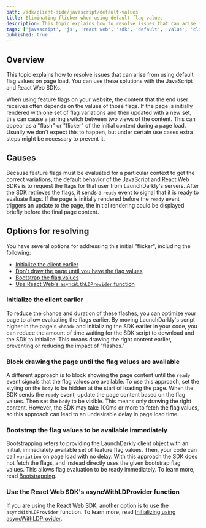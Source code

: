 ```yaml
---
path: /sdk/client-side/javascript/default-values
title: Eliminating flicker when using default flag values
description: This topic explains how to resolve issues that can arise from using default flag values on page load. You can use these solutions with the JavaScript and React Web SDKs.
tags: ['javascript', 'js', 'react web', 'sdk', 'default', 'value', 'client-side']
published: true
---
```


## Overview

This topic explains how to resolve issues that can arise from using default flag values on page load. You can use these solutions with the JavaScript and React Web SDKs.

When using feature flags on your website, the content that the end user receives often depends on the values of those flags. If the page is initially rendered with one set of flag variations and then updated with a new set, this can cause a jarring switch between two views of the content. This can appear as a "flash" or "flicker" of the initial content during a page load. Usually we don't expect this to happen, but under certain use cases extra steps might be necessary to prevent it.

## Causes

Because feature flags must be evaluated for a particular context to get the correct variations, the default behavior of the JavaScript and React Web SDKs is to request the flags for that user from LaunchDarkly's servers. After the SDK retrieves the flags, it sends a `ready` event to signal that it is ready to evaluate flags. If the page is initially rendered before the `ready` event triggers an update to the page, the initial rendering could be displayed briefly before the final page content.

## Options for resolving

You have several options for addressing this initial "flicker", including the following:

* [Initialize the client earlier](#initialize-the-client-earlier)
* [Don't draw the page until you have the flag values](#block-drawing-the-page-until-the-flag-values-are-available)
* [Bootstrap the flag values](#bootstrap-the-flag-values-to-be-available-immediately)
* [Use React Web's `asyncWithLDProvider` function](#use-the-react-web-sdks-asyncwithldprovider-function)

### Initialize the client earlier

To reduce the chance and duration of these flashes, you can optimize your page to allow evaluating the flags earlier. By moving LaunchDarkly's script higher in the page's `<head>` and initializing the SDK earlier in your code, you can reduce the amount of time waiting for the SDK script to download and the SDK to initialize. This means drawing the right content earlier, preventing or reducing the impact of "flashes."

### Block drawing the page until the flag values are available

A different approach is to block showing the page content until the `ready` event signals that the flag values are available. To use this approach, set the styling on the `body` to be hidden at the start of loading the page. When the SDK sends the `ready` event, update the page content based on the flag values. Then set the `body` to be visible. This means only drawing the right content. However, the SDK may take 100ms or more to fetch the flag values, so this approach can lead to an undesirable delay in page load time.

### Bootstrap the flag values to be available immediately

Bootstrapping refers to providing the LaunchDarkly client object with an initial, immediately available set of feature flag values. Then, your code can call `variation` on page load with no delay. With this approach the SDK does not fetch the flags, and instead directly uses the given bootstrap flag values. This allows flag evaluation to be ready immediately. To learn more, read [Bootstrapping](/sdk/features/bootstrapping#javascript).

### Use the React Web SDK's asyncWithLDProvider function

If you are using the React Web SDK, another option is to use the `asyncWithLDProvider` function. To learn more, read [Initializing using asyncWithLDProvider](/sdk/client-side/react/react-web#initializing-using-asyncwithldprovider).
